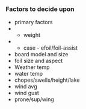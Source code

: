 ### Factors to decide upon

- primary factors
- - weight
- - case - efoil/foil-assist
- board model and size
- foil size and aspect
- Weather temp
- water temp
- chopes/swells/height/lake
- wind avg
- wind gust
- prone/sup/wing
